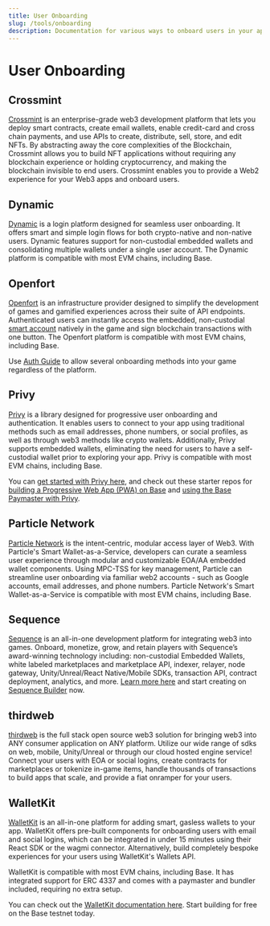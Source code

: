 ```yaml
---
title: User Onboarding
slug: /tools/onboarding
description: Documentation for various ways to onboard users in your apps on Base.
---
```


# User Onboarding

## Crossmint

[Crossmint](https://crossmint.com/?utm_source=backlinks&utm_medium=docs&utm_campaign=base) is an enterprise-grade web3 development platform that lets you deploy smart contracts, create email wallets, enable credit-card and cross chain payments, and use APIs to create, distribute, sell, store, and edit NFTs. By abstracting away the core complexities of the Blockchain, Crossmint allows you to build NFT applications without requiring any blockchain experience or holding cryptocurrency, and making the blockchain invisible to end users. Crossmint enables you to provide a Web2 experience for your Web3 apps and onboard users.

## Dynamic

[Dynamic](https://www.dynamic.xyz/) is a login platform designed for seamless user onboarding. It offers smart and simple login flows for both crypto-native and non-native users. Dynamic features support for non-custodial embedded wallets and consolidating multiple wallets under a single user account. The Dynamic platform is compatible with most EVM chains, including Base.

## Openfort

[Openfort](https://openfort.xyz) is an infrastructure provider designed to simplify the development of games and gamified experiences across their suite of API endpoints. Authenticated users can instantly access the embedded, non-custodial [smart account](https://www.openfort.xyz/docs/guides/javascript/smart-wallet/connected-wallets) natively in the game and sign blockchain transactions with one button. The Openfort platform is compatible with most EVM chains, including Base.

Use [Auth Guide](https://www.openfort.xyz/docs/guides/javascript/auth) to allow several onboarding methods into your game regardless of the platform. 

## Privy

[Privy](https://www.privy.io/) is a library designed for progressive user onboarding and authentication. It enables users to connect to your app using traditional methods such as email addresses, phone numbers, or social profiles, as well as through web3 methods like crypto wallets. Additionally, Privy supports embedded wallets, eliminating the need for users to have a self-custodial wallet prior to exploring your app. Privy is compatible with most EVM chains, including Base.

You can [get started with Privy here](https://docs.privy.io/guide/quickstart), and check out these starter repos for [building a Progressive Web App (PWA) on Base](https://github.com/privy-io/create-privy-pwa) and [using the Base Paymaster with Privy](https://github.com/privy-io/base-paymaster-example).

## Particle Network

[Particle Network](https://particle.network/) is the intent-centric, modular access layer of Web3. With Particle's Smart Wallet-as-a-Service, developers can curate a seamless user experience through modular and customizable EOA/AA embedded wallet components. Using MPC-TSS for key management, Particle can streamline user onboarding via familiar web2 accounts - such as Google accounts, email addresses, and phone numbers. Particle Network's Smart Wallet-as-a-Service is compatible with most EVM chains, including Base.

## Sequence

[Sequence](https://sequence.xyz/base) is an all-in-one development platform for integrating web3 into games. Onboard, monetize, grow, and retain players with Sequence’s award-winning technology including: non-custodial Embedded Wallets, white labeled marketplaces and marketplace API, indexer, relayer, node gateway, Unity/Unreal/React Native/Mobile SDKs, transaction API, contract deployment, analytics, and more. [Learn more here](https://sequence.xyz/base) and start creating on [Sequence Builder](https://sequence.build/) now.

## thirdweb

[thirdweb](https://thirdweb.com/) is the full stack open source web3 solution for bringing web3 into ANY consumer application on ANY platform. Utilize our wide range of sdks on web, mobile, Unity/Unreal or through our cloud hosted engine service! Connect your users with EOA or social logins, create contracts for marketplaces or tokenize in-game items, handle thousands of transactions to build apps that scale, and provide a fiat onramper for your users. 

## WalletKit

[WalletKit](https://walletkit.com) is an all-in-one platform for adding smart, gasless wallets to your app. WalletKit offers pre-built components for onboarding users with email and social logins, which can be integrated in under 15 minutes using their React SDK or the wagmi connector. Alternatively, build completely bespoke experiences for your users using WalletKit's Wallets API.

WalletKit is compatible with most EVM chains, including Base. It has integrated support for ERC 4337 and comes with a paymaster and bundler included, requiring no extra setup.

You can check out the [WalletKit documentation here](https://docs.walletkit.com). Start building for free on the Base testnet today.
